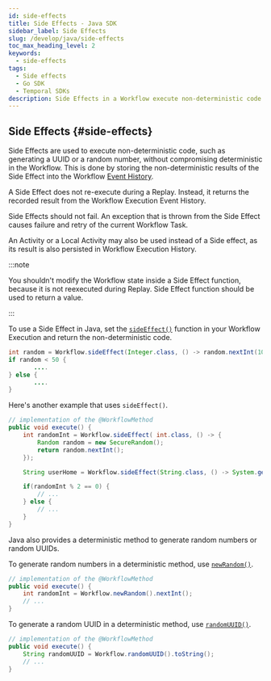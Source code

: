 ```yaml
---
id: side-effects
title: Side Effects - Java SDK
sidebar_label: Side Effects
slug: /develop/java/side-effects
toc_max_heading_level: 2
keywords:
  - side-effects
tags:
  - Side effects
  - Go SDK
  - Temporal SDKs
description: Side Effects in a Workflow execute non-deterministic code like generating a UUID. The result is saved in Workflow Event History for consistent replays without re-execution.
---
```


## Side Effects {#side-effects}

Side Effects are used to execute non-deterministic code, such as generating a UUID or a random number, without compromising deterministic in the Workflow. This is done by storing the non-deterministic results of the Side Effect into the Workflow [Event History](/workflows#event-history).

A Side Effect does not re-execute during a Replay. Instead, it returns the recorded result from the Workflow Execution Event History.

Side Effects should not fail. An exception that is thrown from the Side Effect causes failure and retry of the current Workflow Task.

An Activity or a Local Activity may also be used instead of a Side effect, as its result is also persisted in Workflow Execution History.

:::note

You shouldn't modify the Workflow state inside a Side Effect function, because it is not reexecuted during Replay. Side Effect function should be used to return a value.

:::

To use a Side Effect in Java, set the [`sideEffect()`](https://www.javadoc.io/doc/io.temporal/temporal-sdk/latest/io/temporal/workflow/Workflow.html#sideEffect(java.lang.Class,io.temporal.workflow.Functions.Func)) function in your Workflow Execution and return the non-deterministic code.

```java
int random = Workflow.sideEffect(Integer.class, () -> random.nextInt(100));
if random < 50 {
       ....
} else {
       ....
}
```

Here's another example that uses `sideEffect()`.

```java
// implementation of the @WorkflowMethod
public void execute() {
    int randomInt = Workflow.sideEffect( int.class, () -> {
        Random random = new SecureRandom();
        return random.nextInt();
    });

    String userHome = Workflow.sideEffect(String.class, () -> System.getenv("USER_HOME"));

    if(randomInt % 2 == 0) {
        // ...
    } else {
        // ...
    }
}
```

Java also provides a deterministic method to generate random numbers or random UUIDs.

To generate random numbers in a deterministic method, use [`newRandom()`](https://javadoc.io/doc/io.temporal/temporal-sdk/latest/io/temporal/workflow/Workflow.html#newRandom).

```java
// implementation of the @WorkflowMethod
public void execute() {
    int randomInt = Workflow.newRandom().nextInt();
    // ...
}
```

To generate a random UUID in a deterministic method, use [`randomUUID()`](https://www.javadoc.io/static/io.temporal/temporal-sdk/latest/io/temporal/workflow/Workflow.html#newRandom()).

```java
// implementation of the @WorkflowMethod
public void execute() {
    String randomUUID = Workflow.randomUUID().toString();
    // ...
}
```
